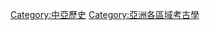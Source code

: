 {{Commons category|Archaeology of Central Asia}}
[[Category:中亞歷史|Category:中亞歷史]]
[[Category:亞洲各區域考古學|Category:亞洲各區域考古學]]